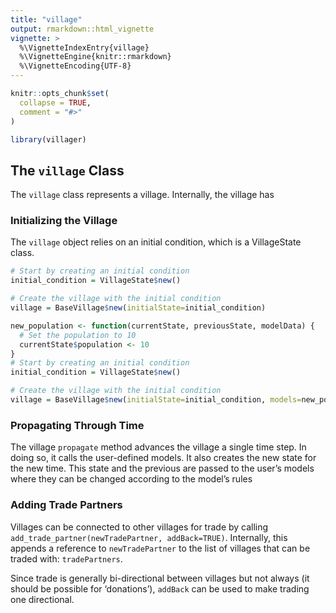 ```yaml
---
title: "village"
output: rmarkdown::html_vignette
vignette: >
  %\VignetteIndexEntry{village}
  %\VignetteEngine{knitr::rmarkdown}
  %\VignetteEncoding{UTF-8}
---
```


```r
knitr::opts_chunk$set(
  collapse = TRUE,
  comment = "#>"
)
```

```r
library(villager)
```

## The `village` Class

The `village` class represents a village. Internally, the village has 


### Initializing the Village
The `village` object relies on an initial condition, which is a VillageState class.

```R
# Start by creating an initial condition
initial_condition = VillageState$new()

# Create the village with the initial condition
village = BaseVillage$new(initialState=initial_condition)
```


```R
new_population <- function(currentState, previousState, modelData) {
  # Set the population to 10
  currentState$population <- 10
}
# Start by creating an initial condition
initial_condition = VillageState$new()

# Create the village with the initial condition
village = BaseVillage$new(initialState=initial_condition, models=new_population)
```



### Propagating Through Time
The village `propagate` method advances the village a single time step. In doing so, it calls the user-defined models. It also creates the new
state for the new time. This state and the previous are passed to the user's models where they can be changed according to the model's rules


### Adding Trade Partners
Villages can be connected to other villages for trade by calling `add_trade_partner(newTradePartner, addBack=TRUE)`. Internally, this appends a reference to `newTradePartner` to the list of villages that can be traded with: `tradePartners`.

Since trade is generally bi-directional between villages but not always (it should be possible for 'donations'), `addBack` can be used to make trading one directional.






